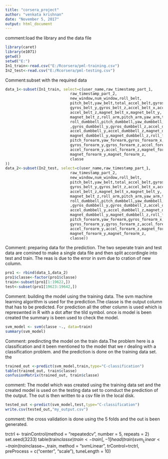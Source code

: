 ---
title: "corsera_project"
author: "venkata krishnan"
date: "November 5, 2017"
output: html_document
---
comment:load the library and the data file 
```{r}
library(caret)
library(e1071)
getwd()
setwd("E:")
In1_train<-read.csv("E:/Rcorsera/pml-training.csv")
In2_test<-read.csv("E:/Rcorsera/pml-testing.csv")
```
Comment:subset with the required data 
```{r}
data_1<-subset(In1_train, select=c(user_name,raw_timestamp_part_1,
                             raw_timestamp_part_2,
                             new_window,num_window,roll_belt,
                             pitch_belt,yaw_belt,total_accel_belt,gyros_belt_x,
                             gyros_belt_y,gyros_belt_z,accel_belt_x,accel_belt_y,
                             accel_belt_z,magnet_belt_x,magnet_belt_y,
                             magnet_belt_z,roll_arm,pitch_arm,yaw_arm,total_accel_arm,
                             roll_dumbbell,pitch_dumbbell,yaw_dumbbell,gyros_dumbbell_x
                             ,gyros_dumbbell_y,gyros_dumbbell_z,accel_dumbbell_x,
                             accel_dumbbell_y,accel_dumbbell_z,magnet_dumbbell_x,
                             magnet_dumbbell_y,magnet_dumbbell_z,roll_forearm,
                             pitch_forearm,yaw_forearm,gyros_forearm_x,
                             gyros_forearm_y,gyros_forearm_z,accel_forearm_x,
                             accel_forearm_y,accel_forearm_z,magnet_forearm_x,
                             magnet_forearm_y,magnet_forearm_z,
                             classe
))
data_2<-subset(In2_test, select=c(user_name,raw_timestamp_part_1,
                             raw_timestamp_part_2,
                             new_window,num_window,roll_belt,
                             pitch_belt,yaw_belt,total_accel_belt,gyros_belt_x,
                             gyros_belt_y,gyros_belt_z,accel_belt_x,accel_belt_y,
                             accel_belt_z,magnet_belt_x,magnet_belt_y,
                             magnet_belt_z,roll_arm,pitch_arm,yaw_arm,total_accel_arm,
                             roll_dumbbell,pitch_dumbbell,yaw_dumbbell,gyros_dumbbell_x
                             ,gyros_dumbbell_y,gyros_dumbbell_z,accel_dumbbell_x,
                             accel_dumbbell_y,accel_dumbbell_z,magnet_dumbbell_x,
                             magnet_dumbbell_y,magnet_dumbbell_z,roll_forearm,
                             pitch_forearm,yaw_forearm,gyros_forearm_x,
                             gyros_forearm_y,gyros_forearm_z,accel_forearm_x,
                             accel_forearm_y,accel_forearm_z,magnet_forearm_x,
                             magnet_forearm_y,magnet_forearm_z,
                             classe))
```
Comment: preparing data for the prediction. The two seperate train and test data are comined to make a single data file and then split accordingle into test and train. The reas is due to the error in svm due to cration of new column.
```{r}
pro1 <- rbind(data_1,data_2)
pro1$classe<-factor(pro1$classe)
train<-subset(pro1[1:19622,])
test<-subset(pro1[19623:19642,])
```
Comment: building the model using the training data. The svm machine learning algorithm is used for the prediction.The classe is the output column that has to be predicted. For prediction all the other column is used which is represwnted in R with a dot after the tild symbol. once is model is been created the summary is been used to check the model.     
```{r}
svm_model <- svm(classe ~., data=train)
summary(svm_model)
```

Comment: predincting the model on the train data.The problem here is a classification and it been mentioned to the model that we r dealing with a classification problem. and the prediction is done on the training data set. the 
```{r}
trained_out <-predict(svm_model,train,type="C-classification")
table(trained_out, train$classe)
confusionMatrix(trained_out, train$classe)
```

comment: The model which was created using the training data set and the created model is used on the testing data set to comduct the prediction of the output. The out is then written to a csv file in the local disk.
```{r}
tested_out <-predict(svm_model,test,type="C-classification")
write.csv(tested_out,"my_output.csv")
```
comment: the cross validation is done using the 5 folds and the out is been generated.

trctrl <- trainControl(method = "repeatedcv", number = 5, repeats = 2)
set.seed(3233)
table(train$classe)
train<-train[,-1]
head(train)
svm_Linear <- train(train$classe~.,train, method = "svmLinear",
                    trControl=trctrl,
                    preProcess = c("center", "scale"),
                    tuneLength = 10)


